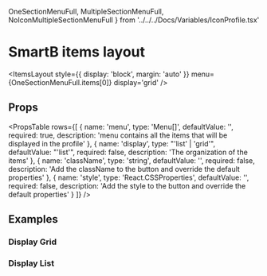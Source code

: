   OneSectionMenuFull,
  MultipleSectionMenuFull,
  NoIconMultipleSectionMenuFull
} from '../../../Docs/Variables/IconProfile.tsx'

<Meta title='Overview|Layout/ItemsLayout' />

# SmartB items layout

<ItemsLayout
  style={{ display: 'block', margin: 'auto' }}
  menu={OneSectionMenuFull.items[0]}
  display='grid'
/>

## Props

<PropsTable
  rows={[
    {
      name: 'menu',
      type: 'Menu[]',
      defaultValue: '',
      required: true,
      description:
        'menu contains all the items that will be displayed in the profile'
    },
    {
      name: 'display',
      type: "'list' | 'grid'",
      defaultValue: "'list'",
      required: false,
      description: 'The organization of the items'
    },
    {
      name: 'className',
      type: 'string',
      defaultValue: '',
      required: false,
      description:
        'Add the className to the button and override the default properties'
    },
    {
      name: 'style',
      type: 'React.CSSProperties',
      defaultValue: '',
      required: false,
      description:
        'Add the style to the button and override the default properties'
    }
  ]}
/>

## Examples

### Display Grid

<Preview>
  <ItemsLayout
    style={{ display: 'block', margin: 'auto' }}
    menu={OneSectionMenuFull.items[0]}
    display='grid'
  />
</Preview>

### Display List

<Preview>
  <ItemsLayout
    style={{ display: 'block', margin: 'auto' }}
    menu={OneSectionMenuFull.items[0]}
    display='list'
  />
</Preview>
